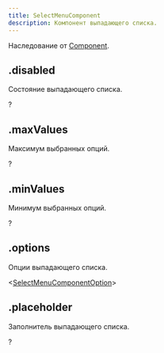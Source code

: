 ```yaml
---
title: SelectMenuComponent
description: Компонент выпадающего списка.
---
```


Наследование от [Component](component.mdx).

## .disabled

Состояние выпадающего списка.

?<MdnRef dataType="Boolean" />

## .maxValues

Максимум выбранных опций.

?<MdnRef dataType="Number" />

## .minValues

Минимум выбранных опций.

?<MdnRef dataType="Number" />

## .options

Опции выпадающего списка.

<MdnRef dataType="Array" />\<[SelectMenuComponentOption](selectmenucomponentoption.mdx)>

## .placeholder

Заполнитель выпадающего списка.

?<MdnRef dataType="String" />

